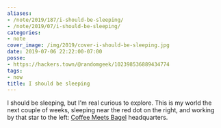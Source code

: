 ```yaml
---
aliases:
- /note/2019/187/i-should-be-sleeping/
- /note/2019/07/i-should-be-sleeping/
categories:
- note
cover_image: /img/2019/cover-i-should-be-sleeping.jpg
date: 2019-07-06 22:22:00-07:00
posse:
- https://hackers.town/@randomgeek/102398536889434774
tags:
- now
title: I should be sleeping
---
```


I should be sleeping, but I'm real curious to explore. This is my world the next couple of weeks,
sleeping near the red dot on the right, and working by that star to the left:
[Coffee Meets Bagel][] headquarters.

[Coffee Meets Bagel]: https://coffeemeetsbagel.com/
